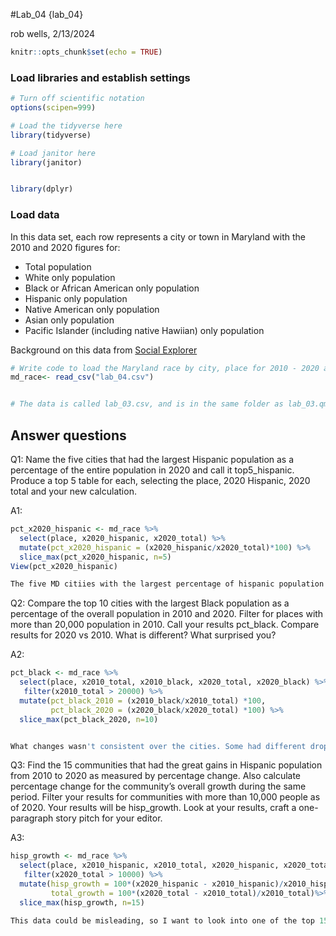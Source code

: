 #Lab_04 {lab_04}

rob wells, 2/13/2024

```r
knitr::opts_chunk$set(echo = TRUE)
```

### Load libraries and establish settings
```r
# Turn off scientific notation
options(scipen=999)

# Load the tidyverse here
library(tidyverse)

# Load janitor here
library(janitor)


library(dplyr)
```

### Load data


In this data set, each row represents a city or town in Maryland with the 2010 and 2020 figures for: 

-  Total population 
-  White only population
-  Black or African American only population
-  Hispanic only population 
-  Native American only population
-  Asian only population
-  Pacific Islander (including native Hawiian) only population

Background on this data from [Social Explorer](https://www.socialexplorer.com/data/ACS2016_5yr/metadata/?ds=ACS16_5yr&table=B02001) 
```r
# Write code to load the Maryland race by city, place for 2010 - 2020 and call it md_race.
md_race<- read_csv("lab_04.csv")


# The data is called lab_03.csv, and is in the same folder as lab_03.qmd (this data notebook)

```

## Answer questions

Q1: Name the five cities that had the largest Hispanic population as a percentage of the entire population in 2020 and call it top5_hispanic. Produce a top 5 table for each, selecting the place, 2020 Hispanic, 2020 total and your new calculation.

A1:
```r

pct_x2020_hispanic <- md_race %>%
  select(place, x2020_hispanic, x2020_total) %>%
  mutate(pct_x2020_hispanic = (x2020_hispanic/x2020_total)*100) %>% 
  slice_max(pct_x2020_hispanic, n=5)
View(pct_x2020_hispanic)

The five MD citiies with the largest percentage of hispanic population in 2020 were Langley Park (82%), Templeville town (77%), Marydel town (71%), Henderson town (64%) and Edmonston town (64%).

```

Q2: Compare the top 10 cities with the largest Black population as a percentage of the overall population in 2010 and 2020. Filter for places with more than 20,000 population in 2010. Call your results pct_black. Compare results for 2020 vs 2010. What is different? What surprised you? 

A2:

```r
pct_black <- md_race %>%
  select(place, x2010_total, x2010_black, x2020_total, x2020_black) %>%
   filter(x2010_total > 20000) %>%
  mutate(pct_black_2010 = (x2010_black/x2010_total) *100,
         pct_black_2020 = (x2020_black/x2020_total) *100) %>%
  slice_max(pct_black_2020, n=10)


What changes wasn't consistent over the cities. Some had different drops and increases in the total Black population. I was surprised to see that Baltimore City's Black popultion decreased from 2010 to 2020, even though it was only by 2 percentage points.

```

Q3: Find the 15 communities that had the great gains in Hispanic population from 2010 to 2020 as measured by percentage change. Also calculate percentage change for the community's overall growth during the same period. Filter your results for communities with more than 10,000 people as of 2020. Your results will be hisp_growth. Look at your results, craft a one-paragraph story pitch for your editor. 

A3:

```r
hisp_growth <- md_race %>%
  select(place, x2010_hispanic, x2010_total, x2020_hispanic, x2020_total) %>%
   filter(x2020_total > 10000) %>%
  mutate(hisp_growth = 100*(x2020_hispanic - x2010_hispanic)/x2010_hispanic,
         total_growth = 100*(x2020_total - x2010_total)/x2010_total)%>%
  slice_max(hisp_growth, n=15)

This data could be misleading, so I want to look into one of the top 15 places for growth: Urbana. Accoridng to Frederick County Public Schools, Urbana High School (which is a majority white) is only 12.8% Hispanic/Latino. Still, this data shows that Urbana's hispanic growth was an 160% increase, which may lead a reader to think that Urbana has a large hispanic population. I want to reach out to Urbana HS and other local groups to see what changes have been made in the community facing this 160% increase and if the community actually considers itself to have a growing Hispanic or large Hispanic population or if that is a misleading narrative from the data. 
```
